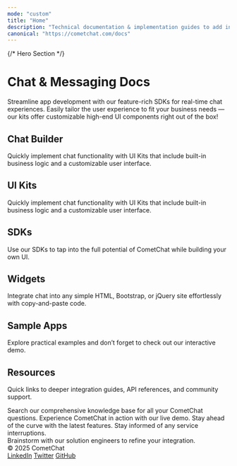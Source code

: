 ```yaml
---
mode: "custom"
title: "Home"
description: "Technical documentation & implementation guides to add in-app messaging, voice & video calling to your apps and websites in minutes."
canonical: "https://cometchat.com/docs"
---
```



{/* Hero Section */}
<div
  className="relative w-full flex items-center justify-center"
  style={{ height: '20rem', overflow: 'hidden' }}
>
  <div
    className="absolute inset-0 bg-primary dark:bg-primary-light"
    style={{ opacity: 0.05 }}
  />
  <div style={{ position: 'absolute', textAlign: 'center', padding: '0 1rem' }}>
    <h1
      className="text-gray-900 dark:text-white"
      style={{ fontWeight: 800, fontSize: '2.5rem', margin: 0 }}
    >
      Chat & Messaging Docs
    </h1>
    <p
      className="mt-4 text-gray-900 dark:text-white"
      style={{
        fontSize: '1rem',
        fontWeight: 600,
        maxWidth: '40rem',
        margin: '0 auto',
      }}
    >
      Streamline app development with our feature-rich SDKs for real-time chat experiences. Easily tailor the user experience to fit your business needs — our kits offer customizable high-end UI components right out of the box!
    </p>
     
  </div>
</div>
 
<div style={{marginTop: '2rem', marginBottom: '2rem', maxWidth: '70rem', marginLeft: 'auto', marginRight: 'auto', paddingLeft: '1.25rem', paddingRight: '1.25rem' }}>
<div className="flex flex-col w-full " style={{ marginTop: '2rem', marginBottom: '0.5rem' }}>

  <h2
    className="text-gray-700 dark:text-white"
    style={{
      fontSize: '2rem',
      fontWeight: '500',
    }}
  >
  Chat Builder
  </h2>

  <p
    className="text-gray-600 dark:text-gray-300"
    style={{
      fontSize: '1.05rem',
      marginBottom: '1rem'
    }}
  >
  Quickly implement chat functionality with UI Kits that include built-in business logic and a customizable user interface.
</p>
 
<CardGroup cols={4}>
  <Card title="React"         icon="react"        href="/ui-kit/react/overview"          horizontal />
  <Card title="Next.js"       icon="nextjs"       href="/ui-kit/nextjs/overview"        horizontal />
  <Card title="React Router"  icon="react-router" href="/ui-kit/react-router/overview"  horizontal />
  <Card title="iOS Swift"     icon="swift"        href="/ui-kit/ios/overview"            horizontal />
  <Card title="Android Kotlin" icon="android"     href="/ui-kit/android/overview"       horizontal />
  <Card title="Android Java"   icon="android"     href="/ui-kit/android/overview"       horizontal />
  <Card title="React Native"   icon="react"       href="/ui-kit/react-native/overview"  horizontal />
  <Card title="Flutter"        icon="flutter"     href="/ui-kit/flutter/overview"       horizontal />
</CardGroup>

</div>

<div className="flex flex-col w-full " style={{ marginTop: '2rem', marginBottom: '0.5rem' }}>

  <h2
    className="text-gray-700 dark:text-white"
    style={{
      fontSize: '2rem',
      fontWeight: '500',
    }}
  >
  UI Kits
  </h2>

  <p
    className="text-gray-600 dark:text-gray-300"
    style={{
      marginBottom: '1rem'
    }}
  >
  Quickly implement chat functionality with UI Kits that include built-in business logic and a customizable user interface.
</p>

<CardGroup cols={4}>
  <Card title="React"         icon="react"      href="/ui-kit/react/overview"         horizontal/> 
  <Card title="Next.js"       icon="nextjs"     href="/ui-kit/nextjs/overview"        horizontal/>
  <Card title="React Router"  icon="react-router" href="/ui-kit/react-router/overview"  horizontal/>
  <Caard title="Angular"       icon="angular"    href="/ui-kit/angular/overview"       horizontal/>
  <Card title="Vue"           icon="vuejs"      href="/ui-kit/vue/overview"          horizontal/>
  <Card title="iOS Swift"     icon="swift"      href="/ui-kit/ios/overview"           horizontal/>
  <Card title="iOS Swift UI"  icon="swift"      href="/ui-kit/ios/overview"           horizontal/>
  <Card title="Android Kotlin" icon="android"    href="/ui-kit/android/overview"       horizontal/>
  <Card title="Android Java"   icon="android"    href="/ui-kit/android/overview"       horizontal/>
  <Card title="Android Jetpack Compose"   icon="android"    href="/ui-kit/android/overview"       horizontal/>
  <Card title="React Native"   icon="react"      href="/ui-kit/react-native/overview"  horizontal/>
  <Card title="Flutter"        icon="flutter"    href="/ui-kit/flutter/overview"       horizontal/>
</CardGroup>

</div>

<div className="flex flex-col w-full " style={{ marginTop: '2rem', marginBottom: '0.5rem' }}>

  <h2
    className="text-gray-700 dark:text-white"
    style={{
      fontSize: '2rem',
      fontWeight: '500',
    }}
  >
  SDKs
  </h2>

  <p
    className="text-gray-600 dark:text-gray-300"
    style={{
      marginBottom: '1rem'
    }}
  >
  Use our SDKs to tap into the full potential of CometChat while building your own UI.
</p>

<CardGroup cols={4}>
  <Card title="JavaScript"    icon="js"           href="/sdk/javascript/overview"    horizontal />
  <Card title="React Native"  icon="react"        href="/sdk/react-native/overview"  horizontal />
  <Card title="iOS"           icon="apple"        href="/sdk/ios/overview"           horizontal />
  <Card title="Android"       icon="android"      href="/sdk/android/overview"       horizontal />
  <Card title="Flutter"       icon="flutter"      href="/sdk/flutter/overview"       horizontal />
  <Card title="Ionic"         icon="mobile-screen-button" href="/sdk/ionic/overview" horizontal />
</CardGroup>

</div>

<div className="flex flex-col w-full " style={{ marginTop: '2rem', marginBottom: '0.5rem' }}>

  <h2
    className="text-gray-700 dark:text-white"
    style={{
      fontSize: '2rem',
      fontWeight: '500',
    }}
  >
  Widgets
  </h2>

  <p
    className="text-gray-600 dark:text-gray-300"
    style={{
      fontSize: '1.05rem',
      marginBottom: '1rem'
    }}
  >
  Integrate chat into any simple HTML, Bootstrap, or jQuery site effortlessly with copy-and-paste code.
</p>

<CardGroup cols={2}>
  <Card
    title="HTML / Bootstrap / jQuery"
    icon="html5"
    href="/widget/builder-guide-html"
    horizontal
  />
  <Card
    title="WordPress"
    icon="wordpress"
    href="/widget/builder-guide-wordpress"
    horizontal
  />
</CardGroup>

</div>

<div className="flex flex-col w-full " style={{ marginTop: '2rem', marginBottom: '0.5rem' }}>

  <h2
    className="text-gray-700 dark:text-white"
    style={{
      fontSize: '2rem',
      fontWeight: '500',
    }}
  >
  Sample Apps
  </h2>

  <p
    className="text-gray-600 dark:text-gray-300"
    style={{
      fontSize: '1.05rem',
      marginBottom: '1rem'
    }}
  >
  Explore practical examples and don’t forget to check out our interactive demo.
</p>

<CardGroup cols={4}>

<Card
  title="React Chat App" 
  href="https://github.com/cometchat/cometchat-uikit-react" 
  cta="Clone on GitHub"
  horizontal
/>
<Card
  title="React Native App" 
  href="https://github.com/cometchat/cometchat-uikit-react" 
  cta="Clone on GitHub"
  horizontal
/> 

  <Card
    title="React Chat App" 
    href="https://github.com/cometchat/cometchat-uikit-react"
    cta="Clone on GitHub"
    horizontal
  />
  <Card
    title="React Native Chat App" 
    href="https://github.com/cometchat/cometchat-uikit-react-native"
    cta="Clone on GitHub"
    horizontal
  />
  <Card
    title="iOS Chat App (Swift)" 
    href="https://github.com/cometchat/cometchat-sample-app-ios"
    cta="Clone on GitHub"
    horizontal
  />
  <Card
    title="Android Chat App (Java)" 
    href="https://github.com/cometchat/cometchat-sample-app-android-java"
    cta="Clone on GitHub"
    horizontal
  /> 
  
  <Card
    title="Android Chat App (Kotlin)" 
    href="https://github.com/cometchat/cometchat-uikit-android"
    cta="Clone on GitHub"
    horizontal
  />
  <Card
    title="Flutter Chat App" 
    href="https://github.com/cometchat/cometchat-uikit-flutter"
    cta="Clone on GitHub"
    horizontal
  />
  <Card
    title="Angular Chat App" 
    href="https://github.com/cometchat/cometchat-sample-app-angular"
    cta="Clone on GitHub"
    horizontal
  />
  <Card
    title="Vue Chat App" 
    href="https://github.com/cometchat/cometchat-sample-app-vue"
    cta="Clone on GitHub"
    horizontal
  />

</CardGroup>

</div>
 
<div className="flex flex-col w-full " style={{ marginTop: '2rem', marginBottom: '0.5rem' }}>

  <h2
    className="text-gray-700 dark:text-white"
    style={{
      fontSize: '2rem',
      fontWeight: '500',
    }}
  >
  Resources
  </h2>

  <p
    className="text-gray-600 dark:text-gray-300"
    style={{
      fontSize: '1.05rem',
      marginBottom: '1rem'
    }}
  >
  Quick links to deeper integration guides, API references, and community support.
</p>

<CardGroup cols={4}>
  <Card
    title="Help Center"
    icon="phone"
    href="https://help.cometchat.com/"
    cta="Learn more"
  >
    Search our comprehensive knowledge base for all your CometChat questions.
  </Card>
  <Card
    title="Interactive Demo"
    icon="bolt-lightning"
    href="https://www.cometchat.com/interactive-demo"
    cta="Learn more"
  >
    Experience CometChat in action with our live demo.
  </Card>
  <Card
    title="Product Updates"
    icon="newspaper"
    href="https://updates.cometchat.com/"
    cta="Learn more"
  >
    Stay ahead of the curve with the latest features.
  </Card>
  <Card
    title="Status Page"
    icon="signal"
    href="https://status.cometchat.com/"
    cta="Learn more"
  >
    Stay informed of any service interruptions.
  </Card>
</CardGroup>

</div>

<CardGroup cols={1}>
  <Card
    title="Solutions Office Hours"
    icon="briefcase"
    href="https://www.cometchat.com/office-hours"
    cta="Book your slot"
  >
    Brainstorm with our solution engineers to refine your integration.
  </Card>
</CardGroup>


</div>

<footer className="bg-black text-gray-400 py-6 px-8 flex flex-col md:flex-row justify-between items-center rounded-t-xl">
  <div>© 2025 CometChat</div>
  <div className="flex space-x-6">
    <a href="https://www.linkedin.com/company/cometchat" target="_blank">LinkedIn</a>
    <a href="https://x.com/cometchat" target="_blank">Twitter</a>
    <a href="https://github.com/cometchat" target="_blank">GitHub</a>
  </div>
</footer>

